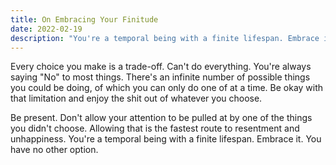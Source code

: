 ```yaml
---
title: On Embracing Your Finitude
date: 2022-02-19
description: "You're a temporal being with a finite lifespan. Embrace it. You have no other option."
---
```


Every choice you make is a trade-off.
Can't do everything.
You're always saying "No" to most things.
There's an infinite number of possible things you could be doing, of which you can only do one of at a time.
Be okay with that limitation and enjoy the shit out of whatever you choose.

Be present.
Don't allow your attention to be pulled at by one of the things you didn't choose.
Allowing that is the fastest route to resentment and unhappiness.
You're a temporal being with a finite lifespan. Embrace it. You have no other option.
